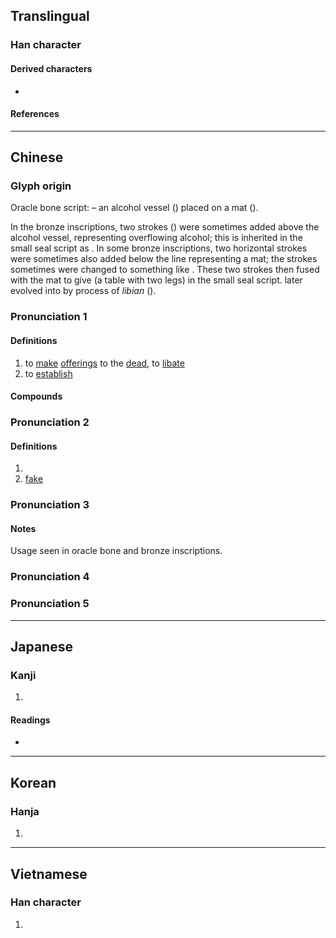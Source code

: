 {{character info}}
==Translingual==

===Han character===
{{Han char|rn=37|rad=大|as=09|sn=12|four=80430|canj=TWK|ids=⿱酋大}}

====Derived characters====
* {{l|mul|[[𡼓]], [[𢵫]], [[𣾇]], [[𬯚]], [[橂]], [[𨗖]], [[磸]], [[𨣆]], [[䥖]], [[鄭]], [[𤡽]], [[𡰙]], [[㽀]], [[𠪝]], [[𭔕]], [[㞟]], [[𥳢]], [[𥂴]]}}

====References====
{{Han ref|kx=0253.050|dkj=05960|dj=0514.300|hdz=10546.060|uh=5960}}

----

==Chinese==
{{zh-forms}}

===Glyph origin===
{{Han etym}}

Oracle bone script: {{liushu|p}} – an alcohol vessel ({{zh-m|*酉}}) placed on a mat ({{zh-m|*一}}).

In the bronze inscriptions, two strokes ({{zh-m|*八}}) were sometimes added above the alcohol vessel, representing overflowing alcohol; this is inherited in the small seal script as {{zh-l|*酋}}. In some bronze inscriptions, two horizontal strokes were sometimes also added below the line representing a mat; the strokes sometimes were changed to something like {{zh-m|*八}}. These two strokes then fused with the mat to give {{zh-m|*丌}} (a table with two legs) in the small seal script. {{zh-m|*丌}} later evolved into {{zh-m|*大}} by process of ''libian'' ({{zh-l|*隸變}}).

===Pronunciation 1===
{{zh-pron
|m=diàn
|c=din6
|mn=tiān
|mc=1
|oc=y
|cat=v
}}

====Definitions====
{{zh-hanzi}}

# to [[make]] [[offering]]s to the [[dead]], to [[libate]]
# to [[establish]]

====Compounds====
{{zh-der|奠定|弔奠|供奠|奠安|奠雁|奠都|奠立|奠地|家奠|奠酹|奠酒|奠敬|奠基|奠儀|祭奠|澆奠|祖奠|拜奠|設奠|遣奠|饋奠|路奠}}

===Pronunciation 2===
{{zh-pron
|m=dìng
|mc=2
|cat=v,a
}}

====Definitions====
{{zh-hanzi}}

# {{zh-alt-form|飣}}
# [[fake]]

===Pronunciation 3===
{{zh-see|鄭|a|proper noun sense}}

====Notes====
Usage seen in oracle bone and bronze inscriptions.

===Pronunciation 4===
{{zh-see|停|v}}

===Pronunciation 5===
{{zh-see|尊|v}}

----

==Japanese==

===Kanji===
{{ja-kanji|grade=|rs=大09}}

# {{rfdef|ja|sort=大09}}

====Readings====
* {{ja-readings|on=[[てん]] (ten), [[でん]] (den), [[てい]] (tei)|kun=[[まつる]] (matsuru), [[さだめる]] (sadameru)}}

----

==Korean==

===Hanja===
{{ko-hanja|hangeul=전|rv=jeon|mr=chŏn}}

# {{rfdef|ko|sort=大09}}

----

==Vietnamese==

===Han character===
{{vi-hantu|[[điện]]|rs=大09}}

# {{rfdef|vi|sort=大09}}